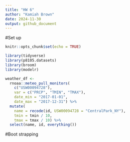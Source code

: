 ```yaml
---
title: "HW 6"
author: "Kamiah Brown"
date: 2024-11-30
output: github_document
---
```

#Set up 
```r
knitr::opts_chunk$set(echo = TRUE)
```

```r
library(tidyverse)
library(p8105.datasets)
library(broom)
library(modelr)
```

```r
weather_df <-  
  rnoaa::meteo_pull_monitors(
    c("USW00094728"),
    var = c("PRCP", "TMIN", "TMAX"), 
    date_min = "2017-01-01",
    date_max = "2017-12-31") %>%
  mutate(
    name = recode(id, USW00094728 = "CentralPark_NY"),
    tmin = tmin / 10,
    tmax = tmax / 10) %>%
  select(name, id, everything())
```
#Boot strapping 
```r

```

